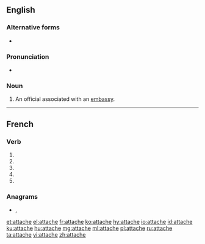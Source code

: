 {{also|attaché}}
==English==

===Alternative forms===
* {{l|en|attaché}}

===Pronunciation===
* {{a|US}} {{IPA|/æ.tæˈʃe/|/æt.əˈʃe/|/əˈtæʃ.eɪ/|lang=en}}

===Noun===
{{en-noun}}

# An official associated with an [[embassy]].

----

==French==

===Verb===
{{fr-verb-form}}

# {{inflection of|attacher||1|s|pres|indc|lang=fr}}
# {{inflection of|attacher||3|s|pres|indc|lang=fr}}
# {{inflection of|attacher||1|s|pres|subj|lang=fr}}
# {{inflection of|attacher||3|s|pres|subj|lang=fr}}
# {{inflection of|attacher||2|s|impr|lang=fr}}

===Anagrams===
* {{l|fr|achetât}}, {{l|fr|tacheta}}

[[et:attache]]
[[el:attache]]
[[fr:attache]]
[[ko:attache]]
[[hy:attache]]
[[io:attache]]
[[id:attache]]
[[ku:attache]]
[[hu:attache]]
[[mg:attache]]
[[ml:attache]]
[[pl:attache]]
[[ru:attache]]
[[ta:attache]]
[[vi:attache]]
[[zh:attache]]